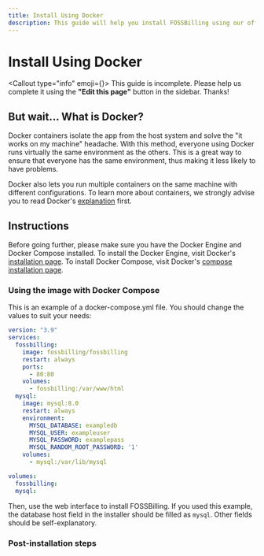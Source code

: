 ```yaml
---
title: Install Using Docker
description: This guide will help you install FOSSBilling using our official Docker image
---
```



# <FontAwesomeIcon icon={faDocker} /> Install Using Docker

<Callout type="info" emoji={<FontAwesomeIcon icon={faPersonDigging} />}>
    This guide is incomplete. Please help us complete it using the **"Edit this page"** button in the sidebar. Thanks!
</Callout>

## But wait... What is Docker?
Docker containers isolate the app from the host system and solve the "it works on my machine" headache. With this method, everyone using Docker runs virtually the same environment as the others. This is a great way to ensure that everyone has the same environment, thus making it less likely to have problems.

Docker also lets you run multiple containers on the same machine with different configurations. To learn more about containers, we strongly advise you to read Docker's [explanation](https://www.docker.com/resources/what-container/) first.

## Instructions
Before going further, please make sure you have the Docker Engine and Docker Compose installed. To install the Docker Engine, visit Docker's [installation page](https://docs.docker.com/engine/install/). To install Docker Compose, visit Docker's [compose installation page](https://docs.docker.com/compose/install/).

### Using the image with Docker Compose
This is an example of a docker-compose.yml file. You should change the values to suit your needs:

```yaml
version: "3.9"
services:
  fossbilling:
    image: fossbilling/fossbilling
    restart: always
    ports:
      - 80:80
    volumes:
      - fossbilling:/var/www/html
  mysql:
    image: mysql:8.0
    restart: always
    environment:
      MYSQL_DATABASE: exampledb
      MYSQL_USER: exampleuser
      MYSQL_PASSWORD: examplepass
      MYSQL_RANDOM_ROOT_PASSWORD: '1'
    volumes:
      - mysql:/var/lib/mysql

volumes:
  fossbilling:
  mysql:
```

Then, use the web interface to install FOSSBilling. If you used this example, the database host field in the installer should be filled as `mysql`. Other fields should be self-explanatory.


### Post-installation steps
